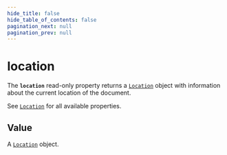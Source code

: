 ```yaml
---
hide_title: false
hide_table_of_contents: false
pagination_next: null
pagination_prev: null
---
```


# location

The **`location`** read-only property returns a
[`Location`](../globals/WorkerLocation/WorkerLocation.mdx) object with information about the current location of the
document.

See [`Location`](../globals/WorkerLocation/WorkerLocation.mdx) for all available properties.

## Value

A [`Location`](../globals/WorkerLocation/WorkerLocation.mdx) object.
